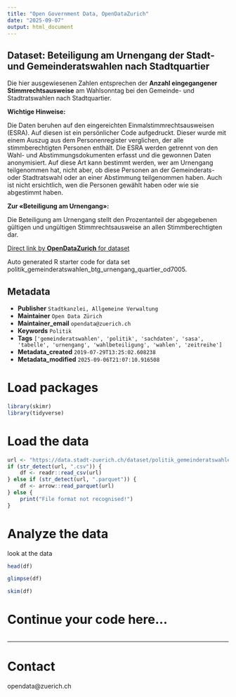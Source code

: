 ```yaml
---
title: "Open Government Data, OpenDataZurich"
date: "2025-09-07"
output: html_document
---
```


## Dataset: Beteiligung am Urnengang der Stadt- und Gemeinderatswahlen nach Stadtquartier


Die hier ausgewiesenen Zahlen entsprechen der **Anzahl eingegangener Stimmrechtsausweise** am Wahlsonntag bei den Gemeinde- und Stadtratswahlen nach Stadtquartier.


**Wichtige Hinweise:**


Die Daten beruhen auf den eingereichten Einmalstimmrechtsausweisen (ESRA). Auf diesen ist ein persönlicher Code aufgedruckt. Dieser wurde mit einem Auszug aus dem Personenregister verglichen, der alle stimmberechtigten Personen enthält. Die ESRA werden getrennt von den Wahl- und Abstimmungsdokumenten erfasst und die gewonnen Daten anonymisiert. Auf diese Art kann bestimmt werden, wer am Urnengang teilgenommen hat, nicht aber, ob diese Personen an der Gemeinderats- oder Stadtratswahl oder an einer Abstimmung teilgenommen haben. Auch ist nicht ersichtlich, wen die Personen gewählt haben oder wie sie abgestimmt haben.


[]()

**Zur «Beteiligung am Urnengang»:**


Die Beteiligung am Urnengang stellt den Prozentanteil der abgegebenen gültigen und ungültigen Stimmrechtsausweise an allen Stimmberechtigten dar.


[]()



[Direct link by **OpenDataZurich** for dataset](https://data.stadt-zuerich.ch/dataset/politik_gemeinderatswahlen_btg_urnengang_quartier_od7005)

Auto generated R starter code for data set politik_gemeinderatswahlen_btg_urnengang_quartier_od7005.

## Metadata

- **Publisher** `Stadtkanzlei, Allgemeine Verwaltung`
- **Maintainer** `Open Data Zürich`
- **Maintainer_email** `opendata@zuerich.ch`
- **Keywords** `Politik`
- **Tags** `['gemeinderatswahlen', 'politik', 'sachdaten', 'sasa', 'tabelle', 'urnengang', 'wahlbeteiligung', 'wahlen', 'zeitreihe']`
- **Metadata_created** `2019-07-29T13:25:02.608238`
- **Metadata_modified** `2025-09-06T21:07:10.916508`


# Load packages

```r
library(skimr)
library(tidyverse)
```

# Load the data

```r
url <- "https://data.stadt-zuerich.ch/dataset/politik_gemeinderatswahlen_btg_urnengang_quartier_od7005/download/POL700OD7005.csv"
if (str_detect(url, ".csv")) {
    df <- readr::read_csv(url)
} else if (str_detect(url, ".parquet")) {
    df <- arrow::read_parquet(url)
} else {
    print("File format not recognised!")
}
```

# Analyze the data

look at the data
```r
head(df)
```

```r
glimpse(df)
```

```r
skim(df)
```

# Continue your code here...

```r

```

------------------------------------------------------------------------

# Contact

opendata@zuerich.ch
